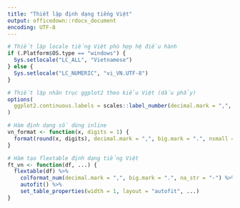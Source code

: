 ```yaml
---
title: "Thiết lập định dạng tiếng Việt"
output: officedown::rdocx_document
encoding: UTF-8
---
```


```r
# Thiết lập locale tiếng Việt phù hợp hệ điều hành
if (.Platform$OS.type == "windows") {
  Sys.setlocale("LC_ALL", "Vietnamese")
} else {
  Sys.setlocale("LC_NUMERIC", "vi_VN.UTF-8")
}

# Thiết lập nhãn trục ggplot2 theo kiểu Việt (dấu phẩy)
options(
  ggplot2.continuous.labels = scales::label_number(decimal.mark = ",", big.mark = ".")
)

# Hàm định dạng số dùng inline
vn_format <- function(x, digits = 1) {
  format(round(x, digits), decimal.mark = ",", big.mark = ".", nsmall = digits)
}

# Hàm tạo flextable định dạng tiếng Việt
ft_vn <- function(df, ...) {
  flextable(df) %>%
    colformat_num(decimal.mark = ",", big.mark = ".", na_str = "-") %>%
    autofit() %>%
    set_table_properties(width = 1, layout = "autofit", ...)
}
```
